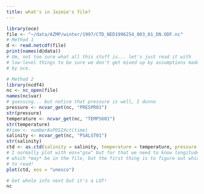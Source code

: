 ```yaml
---
title: what's in Jaimie's file?
---
```


```r
library(oce)
file <- "~/data/AZMP/winter/1997/CTD_NED1996254_003_01_DN.ODF.nc"
# Method 1
d <- read.netcdf(file)
print(names(d@data))
# Um, not too sure what all this stuff is... let's just read it with
# low-level things to be sure we don't get mixed up by assumptions made
# by oce.

# Method 2
library(ncdf4)
nc <- nc_open(file)
names(nc$var)
# guessing... but notice that pressure is well, I dunno
pressure <- ncvar_get(nc, "PRESPR01")
str(pressure)
temperature <- ncvar_get(nc, "TEMPS601")
str(temperature)
#time <- numberAsPOSIXct(time)
salinity <- ncvar_get(nc, "PSALST01")
str(salinity)
ctd <- as.ctd(salinity = salinity, temperature = temperature, pressure = pressure)
# I normally plot with eos="gsw" but for that we need to know longitude and latitude,
# which *may* be in the file, but the first thing is to figure out which things
# to read!
plot(ctd, eos = "unesco")

# Get whole info next but it's a LOT!
nc
```
